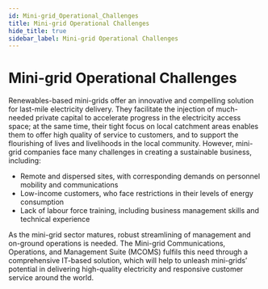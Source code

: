 ```yaml
---
id: Mini-grid_Operational_Challenges
title: Mini-grid Operational Challenges
hide_title: true
sidebar_label: Mini-grid Operational Challenges
---
```

# Mini-grid Operational Challenges

Renewables-based mini-grids offer an innovative and compelling solution for last-mile electricity delivery. They facilitate the injection of much-needed private capital to accelerate progress in the electricity access space; at the same time, their tight focus on local catchment areas enables them to offer high quality of service to customers, and to support the flourishing of lives and livelihoods in the local community.
However, mini-grid companies face many challenges in creating a sustainable business, including:
* Remote and dispersed sites, with corresponding demands on personnel mobility and communications
* Low-income customers, who face restrictions in their levels of energy consumption
* Lack of labour force training, including business management skills and technical experience

As the mini-grid sector matures, robust streamlining of management and on-ground operations is needed. The Mini-grid Communications, Operations, and Management Suite (MCOMS) fulfils this need through a comprehensive IT-based solution, which will help to unleash mini-grids’ potential in delivering high-quality electricity and responsive customer service around the world.